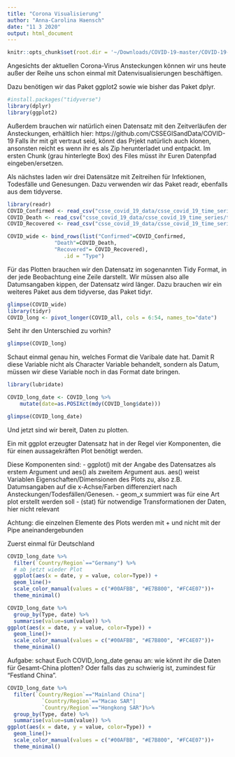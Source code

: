 ---
title: "Corona Visualisierung"
author: "Anna-Carolina Haensch"
date: "11 3 2020"
output: html_document
---


```{r settings, include = FALSE}
knitr::opts_chunk$set(root.dir = '~/Downloads/COVID-19-master/COVID-19-master')
```


Angesichts der aktuellen Corona-Virus Ansteckungen können wir uns heute außer der Reihe uns schon einmal mit Datenvisualisierungen beschäftigen.

Dazu benötigen wir das Paket ggplot2 sowie wie bisher das Paket dplyr.

```{r warning=F}
#install.packages("tidyverse")
library(dplyr)
library(ggplot2)
```


Außerdem brauchen wir natürlich einen Datensatz mit den Zeitverläufen der Ansteckungen, erhältlich hier: https://github.com/CSSEGISandData/COVID-19 Falls ihr mit git vertraut seid, könnt das Prjekt natürlich auch klonen, ansonsten reicht es wenn ihr es als Zip herunterladet und entpackt. Im ersten Chunk (grau hinterlegte Box) des Files müsst ihr Euren Datenpfad eingeben/ersetzen.

Als nächstes laden wir drei Datensätze mit Zeitreihen für Infektionen, Todesfälle und Genesungen. Dazu verwenden wir das Paket readr, ebenfalls aus dem tidyverse.

```{r warning=F, message=F}

library(readr)
COVID_Confirmed <- read_csv("csse_covid_19_data/csse_covid_19_time_series/time_series_19-covid-Confirmed.csv")
COVID_Death <- read_csv("csse_covid_19_data/csse_covid_19_time_series/time_series_19-covid-Deaths.csv")
COVID_Recovered <- read_csv("csse_covid_19_data/csse_covid_19_time_series/time_series_19-covid-Recovered.csv")

COVID_wide <- bind_rows(list("Confirmed"=COVID_Confirmed, 
               "Death"=COVID_Death, 
               "Recovered"= COVID_Recovered), 
                  .id = "Type")

```

Für das Plotten brauchen wir den Datensatz im sogenannten Tidy Format, in der jede Beobachtung eine Zeile darstellt. Wir müssen also alle Datumsangaben kippen, der Datensatz wird länger. Dazu brauchen wir ein weiteres Paket aus dem tidyverse, das Paket tidyr.
```{r}
glimpse(COVID_wide)
library(tidyr)
COVID_long <- pivot_longer(COVID_all, cols = 6:54, names_to="date")
```

Seht ihr den Unterschied zu vorhin?

```{r}
glimpse(COVID_long)
```

Schaut einmal genau hin, welches Format die Varibale date hat. Damit R diese Variable nicht als Character Variable behandelt, sondern als Datum, müssen wir diese Variable noch in das Format date bringen.

```{r}
library(lubridate)

COVID_long_date <- COVID_long %>%
    mutate(date=as.POSIXct(mdy(COVID_long$date)))

glimpse(COVID_long_date)
```



Und jetzt sind wir bereit, Daten zu plotten.

Ein mit ggplot erzeugter Datensatz hat in der Regel vier Komponenten, die für einen aussagekräften Plot benötigt werden.

Diese Komponenten sind:
 - ggplot() mit der Angabe des Datensatzes als erstem Argument und aes() als zweitem Argument aus. aes() weist Variablen Eigenschaften/Dimensionen des Plots zu, also z.B. Datumsangaben auf die x-Achse/Farben differenziert nach Ansteckungen/Todesfällen/Genesen. 
 - geom_x summiert was für eine Art plot erstellt werden soll
 - (stat) für notwendige Transformationen der Daten, hier nicht relevant
 
Achtung: die einzelnen Elemente des Plots werden mit + und nicht mit der Pipe aneinandergebunden

Zuerst einmal für Deutschland
```{r}

COVID_long_date %>%
  filter(`Country/Region`=="Germany") %>%
  # ab jetzt wieder Plot
  ggplot(aes(x = date, y = value, color=Type)) + 
  geom_line()+
  scale_color_manual(values = c("#00AFBB", "#E7B800", "#FC4E07"))+
  theme_minimal()

```

```{r}
COVID_long_date %>%
  group_by(Type, date) %>%
  summarise(value=sum(value)) %>%
ggplot(aes(x = date, y = value, color=Type)) + 
  geom_line()+
  scale_color_manual(values = c("#00AFBB", "#E7B800", "#FC4E07"))+
  theme_minimal()
```


Aufgabe: schaut Euch COVID_long_date genau an: wie könnt ihr die Daten für Gesamt-China plotten? Oder falls das zu schwierig ist, zumindest für "Festland China".

```{r}
COVID_long_date %>%
  filter(`Country/Region`=="Mainland China"|
           `Country/Region`=="Macao SAR"|
           `Country/Region`=="Hongkong SAR")%>%
  group_by(Type, date) %>%
  summarise(value=sum(value)) %>%
ggplot(aes(x = date, y = value, color=Type)) + 
  geom_line()+
  scale_color_manual(values = c("#00AFBB", "#E7B800", "#FC4E07"))+
  theme_minimal()
```

